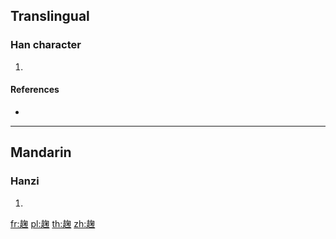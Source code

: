{{character info/new}}
==Translingual==

===Han character===
{{Han char|rn=156|rad=走|as=08|sn=15|four=47802|canj=GOPFD}}

# {{defn|Han|sort=走08}}

====References====
* {{Han ref|kx=1218.090|dkj=37181|dj=1688.080|hdz=53493.110|uh=8D9C|ud=36252|bh=E7F0|bd=59376}}

----

==Mandarin==

===Hanzi===
{{cmn-hanzi|pin=[[jú]] ([[ju2]])|wg=chü<sup>2</sup>}}

# {{defn|lang=cmn|sort=走08}}

[[fr:趜]]
[[pl:趜]]
[[th:趜]]
[[zh:趜]]